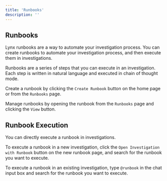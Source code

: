 ```yaml
---
title: 'Runbooks'
description: ''
---
```


## Runbooks
Lynx runbooks are a way to automate your investigation process. You can create runbooks to automate your investigation process, and then execute them in investigations.

Runbooks are a series of steps that you can execute in an investigation. Each step is written in natural language and executed in chain of thought mode.

Create a runbook by clicking the `Create Runbook` button on the home page or from the `Runbooks` page.

Manage runbooks by opening the runbook from the `Runbooks` page and clicking the `View` button.

## Runbook Execution
You can directly execute a runbook in investigations.

To execute a runbook in a new investigation, click the `Open Investigation with Runbook` button on the new runbook page, and search for the runbook you want to execute.

To execute a runbook in an existing investigation, type `@runbook` in the chat input box and search for the runbook you want to execute.
